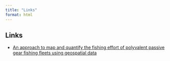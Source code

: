 ```yaml
---
title: "Links"
format: html
---
```


## Links

* [An approach to map and quantify the fishing effort of polyvalent passive gear fishing fleets using geospatial data](https://academic.oup.com/icesjms/article/80/6/1658/7197498#supplementary-data)
